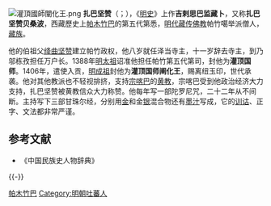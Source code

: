 [[Image:灌頂國師闡化王.png|thumb]]
'''扎巴坚赞'''（{{bo|z=གོང་མ་གྲགས་པ་རྒྱལ་མཚན|w=gong ma grags pa rgyal mtshan}}；{{bd|1374年||1432年||catIdx=Z}}），《[[明史|明史]]》上作'''吉剌思巴监藏卜'''，又称'''扎巴坚赞贝桑波'''，西藏歷史上[[帕木竹巴|帕木竹巴]]的第五代第悉，[[明代|明代]][[藏传佛教|藏传佛教]]帕竹噶举派僧人，[[藏族|藏族]]。

他的伯祖父[[绛曲坚赞|绛曲坚赞]]建立帕竹政权，他八岁就任泽当寺主，十一岁辞去寺主，到乃邬栋孜担任万户长。1388年[[明太祖|明太祖]]诏准他担任帕竹第五代第司，封他为'''灌顶国师'''。1406年，遣使入贡，[[明成祖|明成祖]]封他为'''灌顶国师阐化王'''，赐离纽玉印，世代承袭。他对其他教派也不轻视排挤，支持[[宗喀巴|宗喀巴]]的[[黄教|黄教]]，宗喀巴受到他政治经济大力支持，扎巴坚赞被黄教信众大力称赞。他每年写一部陀罗尼咒，二十二年从不间断。主持写下三部甘珠尔经，分别用[[金|金]]和金[[银|银]]混合物还有[[墨汁|墨汁]]写成，它的[[训诂|训诂]]、正字、文法都非常严谨。

== 参考文献 ==
* 《中国民族史人物辞典》

{{-}}
{{start box}}
{{s-before|[[索南札巴|索南札巴]]}}
{{s-title|[[帕竹王朝|帕竹王朝]]统治者|第五任<br />1385年─1432年<br />阐化王<br />1406年─1432年}}
{{s-after|[[札巴迥乃|札巴迥乃]]}}
{{end box}}

[[Category:西藏君主|帕木竹巴]]
[[Category:明朝吐蕃人|Category:明朝吐蕃人]]